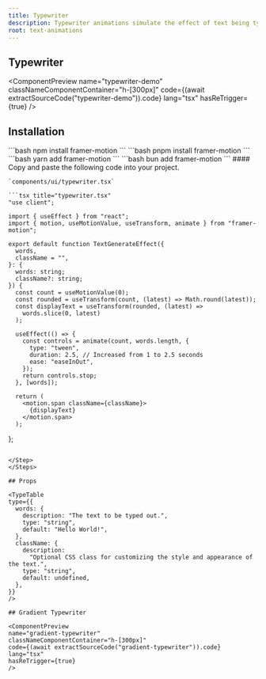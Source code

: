 ```yaml
---
title: Typewriter
description: Typewriter animations simulate the effect of text being typed out in real-time. This technique can be used to create a sense of anticipation and engagement as users watch the text appear on the screen.
root: text-animations
---
```



## Typewriter

<ComponentPreview
  name="typewriter-demo"
  classNameComponentContainer="h-[300px]"
  code={(await extractSourceCode("typewriter-demo")).code}
  lang="tsx"
  hasReTrigger={true}
/>

## Installation

<Steps>
  <Step>
    <Tabs items={["npm", "pnpm", "yarn", "bun"]}>
      <Tab>
        ```bash
        npm install framer-motion
        ```
      </Tab>
      <Tab>
      ```bash 
      pnpm install framer-motion 
      ```
      </Tab>
      <Tab>
      ```bash 
      yarn add framer-motion 
      ```
      </Tab>
      <Tab>
      ```bash 
      bun add framer-motion 
      ```
      </Tab>
    </Tabs>
  </Step>

  <Step>
    #### Copy and paste the following code into your project.

    `components/ui/typewriter.tsx`

    ```tsx title="typewriter.tsx"
    "use client";

    import { useEffect } from "react";
    import { motion, useMotionValue, useTransform, animate } from "framer-motion";

    export default function TextGenerateEffect({
      words,
      className = "",
    }: {
      words: string;
      className?: string;
    }) {
      const count = useMotionValue(0);
      const rounded = useTransform(count, (latest) => Math.round(latest));
      const displayText = useTransform(rounded, (latest) =>
        words.slice(0, latest)
      );

      useEffect(() => {
        const controls = animate(count, words.length, {
          type: "tween",
          duration: 2.5, // Increased from 1 to 2.5 seconds
          ease: "easeInOut",
        });
        return controls.stop;
      }, [words]);

      return (
        <motion.span className={className}>
          {displayText}
        </motion.span>
      );
  };
  ```

  </Step>
</Steps>

## Props

<TypeTable
  type={{
    words: {
      description: "The text to be typed out.",
      type: "string",
      default: "Hello World!",
    },
    className: {
      description:
        "Optional CSS class for customizing the style and appearance of the text.",
      type: "string",
      default: undefined,
    },
  }}
/>

## Gradient Typewriter

<ComponentPreview
  name="gradient-typewriter"
  classNameComponentContainer="h-[300px]"
  code={(await extractSourceCode("gradient-typewriter")).code}
  lang="tsx"
  hasReTrigger={true}
/>
